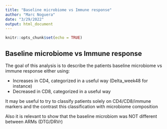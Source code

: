 ```yaml
---
title: "Baseline microbiome vs Immune response"
author: "Marc Noguera"
date: "3/29/2022"
output: html_document
---
```


```r
knitr::opts_chunk$set(echo = TRUE)
```

## Baseline microbiome vs Immune response

The goal of this analysis is to describe the patients baseline microbiome vs immune response either using:

- Increases in CD4, categorized in a useful way (Delta_week48 for instance)
- Decreased in CD8, categorized in a useful way

It may be useful to try to classify patients solely on CD4/CD8/immune markers and the contrast this classification with microbiome composition

Also it is relevant to show that the baseline microbiom was NOT different between ARMs (DTG/DRVr)

```r

```

